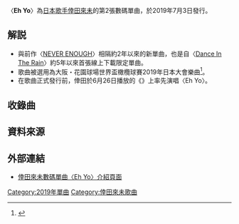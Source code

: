 {{Refimprove|time=2021-02-20T09:16:08+00:00}}
{{Infobox song
| name       = Eh Yo
| original_name = 
| type       = single
| cover      = Eh_Yo_Koda_Kumi.jpg
| artist     = [[倖田來未|倖田來未]]
| album      = [[ReCORD|re(CORD)]]
| released   = {{Start date|2019|7|3}}
| recorded   =
| format     = [[數碼音樂下載|線上下載]]
| genre      = [[J-POP|J-POP]]
| length     = 4:11
| label      = [[rhythm_zone|rhythm zone]]
| writer     = {{hlist|Hi-yunk（作曲）|倖田來未（填詞）}}
| producer   = 
| chronology = [[倖田來未|倖田來未]]
| prev_title = [[NEVER_ENOUGH|NEVER ENOUGH]]
| prev_year  = 2017
| next_title = [[Summer_Time|Summer Time]]
| next_year  = 2019
}}
〈'''Eh Yo'''〉為[[日本|日本]][[歌手|歌手]][[倖田來未|倖田來未]]的第2張數碼單曲，於2019年7月3日發行。

== 解説 ==
*與前作〈[[NEVER_ENOUGH|NEVER ENOUGH]]〉相隔約2年以來的新單曲，也是自〈[[Dance_In_The_Rain|Dance In The Rain]]〉約5年以來首張線上下載限定單曲。
*歌曲被選用為大阪・花園球場世界盃橄欖球賽2019年日本大會樂曲<ref>{{cite web|url=https://www.musicman.co.jp/artist/171053|language=ja|script-title=ja:倖田來未、HANAZONO公式応援ソング「Eh Yo」を初披露|publisher=Musicman|date=2019-06-17|accessdate=2020-01-04|archive-date=2020-09-23|archive-url=https://web.archive.org/web/20200923033550/https://www.musicman.co.jp/artist/171053}}</ref>。
*在歌曲正式發行前，倖田於6月26日播放的《{{tsl|ja|テレ東音楽祭2019|東京電視台音樂祭2019}}》上率先演唱〈Eh Yo〉。

== 收錄曲 ==
{{tracklist
| headline        = 線上下載

| title1          = Eh Yo
| lyrics1         = 倖田來未
| music1          = Hi-yunk（BACK-ON）
| arranger1       = Hi-yunk（BACK-ON）
| length1         = 4:11
}}

== 資料來源 ==
{{reflist}}

== 外部連結 ==
*[https://rhythmzone.net/koda/discography/detail.php?c=single&id=1017080 倖田來未數碼單曲〈Eh Yo〉介紹頁面]{{ja}}
{{倖田來未}}

[[Category:2019年單曲|Category:2019年單曲]]
[[Category:倖田來未歌曲|Category:倖田來未歌曲]]